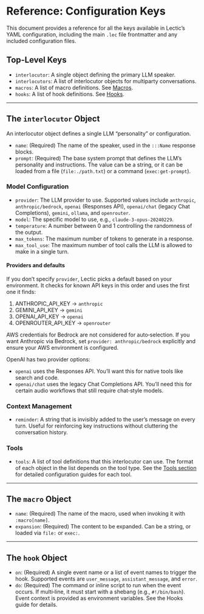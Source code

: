 # Reference: Configuration Keys

This document provides a reference for all the keys available in Lectic's
YAML configuration, including the main `.lec` file frontmatter and any
included configuration files.

## Top-Level Keys

- `interlocutor`: A single object defining the primary LLM speaker.
- `interlocutors`: A list of interlocutor objects for multiparty
  conversations.
- `macros`: A list of macro definitions. See [Macros](../automation/01_macros.qmd).
- `hooks`: A list of hook definitions. See [Hooks](../automation/02_hooks.qmd).

---

## The `interlocutor` Object

An interlocutor object defines a single LLM "personality" or configuration.

- `name`: (Required) The name of the speaker, used in the `:::Name`
  response blocks.
- `prompt`: (Required) The base system prompt that defines the LLM's
  personality and instructions. The value can be a string, or it can be
  loaded from a file (`file:./path.txt`) or a command (`exec:get-prompt`).

### Model Configuration

- `provider`: The LLM provider to use. Supported values include
  `anthropic`, `anthropic/bedrock`, `openai` (Responses API),
  `openai/chat` (legacy Chat Completions), `gemini`, `ollama`, and
  `openrouter`.
- `model`: The specific model to use, e.g., `claude-3-opus-20240229`.
- `temperature`: A number between 0 and 1 controlling the randomness of the
  output.
- `max_tokens`: The maximum number of tokens to generate in a response.
- `max_tool_use`: The maximum number of tool calls the LLM is allowed to make
  in a single turn.

#### Providers and defaults

If you don’t specify `provider`, Lectic picks a default based on your
environment. It checks for known API keys in this order and uses the first
one it finds:

1. ANTHROPIC_API_KEY → `anthropic`
2. GEMINI_API_KEY → `gemini`
3. OPENAI_API_KEY → `openai`
4. OPENROUTER_API_KEY → `openrouter`

AWS credentials for Bedrock are not considered for auto‑selection. If you
want Anthropic via Bedrock, set `provider: anthropic/bedrock` explicitly
and ensure your AWS environment is configured.

OpenAI has two provider options:

- `openai` uses the Responses API. You’ll want this for native tools
  like search and code.
- `openai/chat` uses the legacy Chat Completions API. You’ll need this
  for certain audio workflows that still require chat‑style models.

### Context Management

- `reminder`: A string that is invisibly added to the user's message on
  every turn. Useful for reinforcing key instructions without cluttering the
  conversation history.

### Tools

- `tools`: A list of tool definitions that this interlocutor can use. The
  format of each object in the list depends on the tool type. See the
  [Tools section](../tools/) for detailed configuration guides for each tool.

---

## The `macro` Object

- `name`: (Required) The name of the macro, used when invoking it with
  `:macro[name]`.
- `expansion`: (Required) The content to be expanded. Can be a string, or
  loaded via `file:` or `exec:`.

---

## The `hook` Object

- `on`: (Required) A single event name or a list of event names to trigger
  the hook. Supported events are `user_message`, `assistant_message`, and
  `error`.
- `do`: (Required) The command or inline script to run when the event
  occurs. If multi‑line, it must start with a shebang (e.g., `#!/bin/bash`).
  Event context is provided as environment variables. See the Hooks guide
  for details.
